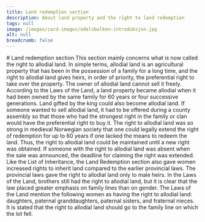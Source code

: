 ```yaml
---
title: Land redemption section
description: About land property and the right to land redemption
tags: null
image: /images/card-images/odelsbolken-introduksjon.jpg
alt: null
breadcrumb: false
---
```



<SitatHero 
    title='Land redemption' 
    ingress='“If a land is in the possession of the same branch of a family for sixty years or more, it becomes the allodial land of the person who possesses it.”'
    footer='Land Redemption section, chapter 2'
/>

<Spacer height={10} />

<Container>
    # Land redemption section
</Container>

<Container stil="firstletter text-left text-xl" columns={2} margin={10}>
    This section mainly concerns what is now called the right to allodial land. 
    In simple terms, allodial land is an agricultural property that has been in the possession of a family for a long time, and the right to allodial land gives heirs, in order of priority, the preferential right to take over the property. 
    The owner of allodial land cannot sell it freely. 
    According to the Laws of the Land, a land property became allodial when it had been owned by the same family for 60 years or four successive generations. 
    Land gifted by the king could also become allodial land. 
    If someone wanted to sell allodial land, it had to be offered during a county assembly so that those who had the strongest right in the family or clan would have the preferential right to buy it. 
    The right to allodial land was so strong in medieval Norwegian society that one could legally extend the right of redemption for up to 60 years if one lacked the means to redeem the land. 
    Thus, the right to allodial land could be maintained until a new right was obtained. 
    If someone with the right to allodial land was absent when the sale was announced, the deadline for claiming the right was extended. 
    Like the List of Inheritance, the Land Redemption section also gave women increased rights to inherit land compared to the earlier provincial laws. 
    The provincial laws gave the right to allodial land only to male heirs. 
    In the Laws of the Land, brothers still had the right to allodial land, but it is clear that the law placed greater emphasis on family lines than on gender. 
    The Laws of the Land mention the following women as having the right to allodial land: daughters, paternal granddaughters, paternal sisters, and fraternal nieces. 
    It is stated that the right to allodial land should go to the family line on which the lot fell.
</Container>

<Container>
    <Spacer height={10}/>
    <SubTextsCards items={site.odelsbolken} meta={meta} columns={3}/>
</Container>

 
 
